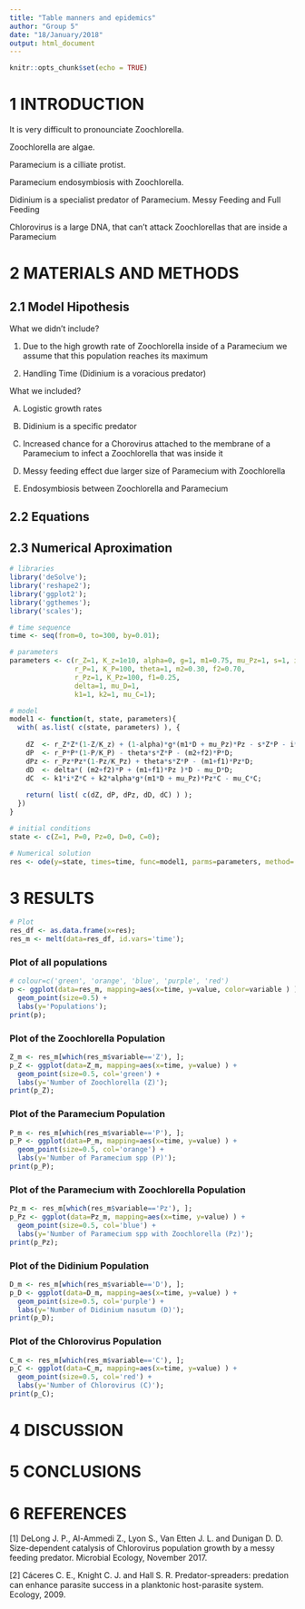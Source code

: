 ```yaml
---
title: "Table manners and epidemics"
author: "Group 5"
date: "18/January/2018"
output: html_document
---
```


```r
knitr::opts_chunk$set(echo = TRUE)
```
# 1 INTRODUCTION

It is very difficult to pronounciate Zoochlorella.

Zoochlorella are algae.

Paramecium is a cilliate protist.

Paramecium endosymbiosis with Zoochlorella.

Didinium is a specialist predator of Paramecium. Messy Feeding and Full Feeding

Chlorovirus is a large DNA, that can't attack Zoochlorellas that are inside a Paramecium

# 2 MATERIALS AND METHODS

## 2.1 Model Hipothesis

What we didn't include?

1) Due to the high growth rate of Zoochlorella inside of a Paramecium we assume that this population reaches its maximum

2) Handling Time (Didinium is a voracious predator)


What we included?

A) Logistic growth rates

B) Didinium is a specific predator

C) Increased chance for a Chorovirus attached to the membrane of a Paramecium to infect a Zoochlorella that was inside it

D) Messy feeding effect due larger size of Paramecium with Zoochlorella

E) Endosymbiosis between Zoochlorella and Paramecium

## 2.2 Equations

\begin{align*} 
\frac{dZ}{dt}&=r_{Z} Z \left(1-\frac{Z}{K_{Z}}\right) + (1-\alpha) g (m_{1} D + \mu_{P_{Z}}) P_{Z} - s Z P - i Z C \\ 
\frac{dP}{dt}&=r_{P} P \left(1-\frac{P}{K_{P}}\right) - \theta s Z P - (m_{2} + f_{2}) P D \\
\frac{dP_{Z}}{dt}&=r_{P_{z}} P_{z} \left(1-\frac{P_{Z}}{K_{P_{Z}}}\right) + \theta s Z P - (m_{1} + f_{1}) P_{Z} D \\
\frac{dD}{dt}&=\delta \left[ (m_{2} + f_{2}) P + (m_{1} + f_{1}) P_{Z} \right] D - \mu_{D} D \\
\frac{dC}{dt}&=K_{1} i Z C + K_{2} \alpha g (m_{1} D + \mu_{P_{Z}}) P_{Z} C - \mu_{C} C
\end{align*}


## 2.3 Numerical Aproximation

```r
# libraries
library('deSolve');
library('reshape2');
library('ggplot2');
library('ggthemes');
library('scales');

# time sequence 
time <- seq(from=0, to=300, by=0.01);

# parameters
parameters <- c(r_Z=1, K_z=1e10, alpha=0, g=1, m1=0.75, mu_Pz=1, s=1, i=1, 
                r_P=1, K_P=100, theta=1, m2=0.30, f2=0.70,
                r_Pz=1, K_Pz=100, f1=0.25, 
                delta=1, mu_D=1, 
                k1=1, k2=1, mu_C=1);

# model
model1 <- function(t, state, parameters){
  with( as.list( c(state, parameters) ), {
    
    dZ  <- r_Z*Z*(1-Z/K_z) + (1-alpha)*g*(m1*D + mu_Pz)*Pz - s*Z*P - i*Z*C;
    dP  <- r_P*P*(1-P/K_P) - theta*s*Z*P - (m2+f2)*P*D;
    dPz <- r_Pz*Pz*(1-Pz/K_Pz) + theta*s*Z*P - (m1+f1)*Pz*D;
    dD  <- delta*( (m2+f2)*P + (m1+f1)*Pz )*D - mu_D*D;
    dC  <- k1*i*Z*C + k2*alpha*g*(m1*D + mu_Pz)*Pz*C - mu_C*C;
    
    return( list( c(dZ, dP, dPz, dD, dC) ) );
  })
}

# initial conditions
state <- c(Z=1, P=0, Pz=0, D=0, C=0);

# Numerical solution
res <- ode(y=state, times=time, func=model1, parms=parameters, method='lsoda');
```

\newpage
# 3 RESULTS

```r
# Plot
res_df <- as.data.frame(x=res);
res_m <- melt(data=res_df, id.vars='time');
```

### Plot of all populations
```r
# colour=c('green', 'orange', 'blue', 'purple', 'red')
p <- ggplot(data=res_m, mapping=aes(x=time, y=value, color=variable ) ) + 
  geom_point(size=0.5) + 
  labs(y='Populations');
print(p);
```

\newpage
### Plot of the Zoochlorella Population
```r
Z_m <- res_m[which(res_m$variable=='Z'), ];
p_Z <- ggplot(data=Z_m, mapping=aes(x=time, y=value) ) + 
  geom_point(size=0.5, col='green') + 
  labs(y='Number of Zoochlorella (Z)');
print(p_Z);
```

\newpage
### Plot of the Paramecium Population
```r
P_m <- res_m[which(res_m$variable=='P'), ];
p_P <- ggplot(data=P_m, mapping=aes(x=time, y=value) ) + 
  geom_point(size=0.5, col='orange') + 
  labs(y='Number of Paramecium spp (P)');
print(p_P);
```

\newpage
### Plot of the Paramecium with Zoochlorella Population
```r
Pz_m <- res_m[which(res_m$variable=='Pz'), ];
p_Pz <- ggplot(data=Pz_m, mapping=aes(x=time, y=value) ) + 
  geom_point(size=0.5, col='blue') + 
  labs(y='Number of Paramecium spp with Zoochlorella (Pz)');
print(p_Pz);
```

\newpage
### Plot of the Didinium Population
```r
D_m <- res_m[which(res_m$variable=='D'), ];
p_D <- ggplot(data=D_m, mapping=aes(x=time, y=value) ) + 
  geom_point(size=0.5, col='purple') + 
  labs(y='Number of Didinium nasutum (D)');
print(p_D);
```

\newpage
### Plot of the Chlorovirus Population
```r
C_m <- res_m[which(res_m$variable=='C'), ];
p_C <- ggplot(data=C_m, mapping=aes(x=time, y=value) ) + 
  geom_point(size=0.5, col='red') + 
  labs(y='Number of Chlorovirus (C)');
print(p_C);
```

# 4 DISCUSSION

# 5 CONCLUSIONS

# 6 REFERENCES
[1] DeLong J. P., Al-Ammedi Z., Lyon S., Van Etten J. L. and Dunigan D. D. Size-dependent catalysis of Chlorovirus population growth by a messy feeding predator. Microbial Ecology, November 2017.

[2] Cáceres C. E., Knight C. J. and Hall S. R. Predator-spreaders: predation can enhance parasite success in a planktonic host-parasite system. Ecology, 2009.